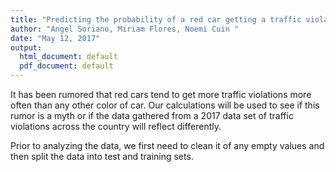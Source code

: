 ```yaml
---
title: "Predicting the probability of a red car getting a traffic violation."
author: "Angel Soriano, Miriam Flores, Noemi Cuin "
date: "May 12, 2017"
output:
  html_document: default
  pdf_document: default
---
```


It has been rumored that red cars tend to get more traffic violations more often than any other color of car. Our calculations will be used to see if this rumor is a myth or if the data gathered from a 2017 data set of traffic violations across the country will reflect differently.

Prior to analyzing the data, we first need to clean it of any empty values and then split the data into test and training sets.

